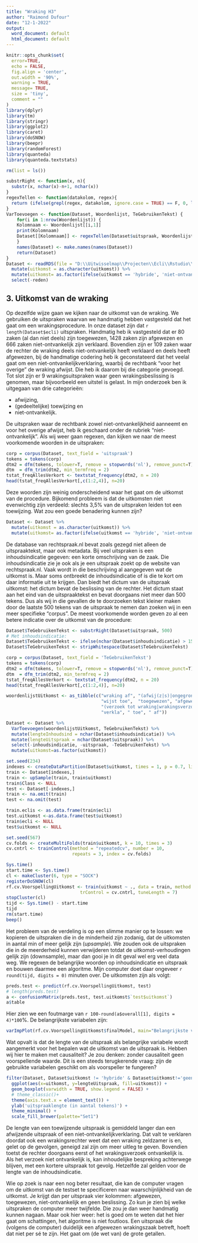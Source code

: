 ---
title: "Wraking H3"
author: "Raimond Dufour"
date: "12-1-2022"
output:
  word_document: default
  html_document: default
---
```{r setup, echo = FALSE, include=FALSE, tidy=TRUE}
knitr::opts_chunk$set(
  error=TRUE, 
  echo = FALSE, 
  fig.align = 'center', 
  out.width = '90%', 
  warning = TRUE, 
  message= TRUE, 
  size = 'tiny', 
  comment = ""
)
library(dplyr)
library(tm)
library(stringr)
library(ggplot2)
library(caret)
library(doSNOW)
library(beepr)
library(randomForest)
library(quanteda)
library(quanteda.textstats)

rm(list = ls())

substrRight <- function(x, n){
  substr(x, nchar(x)-n+1, nchar(x))
}
regexTellen <- function(datakolom, regex){
  return (ifelse(grepl(regex, datakolom, ignore.case = TRUE) == F, 0, lengths(gregexpr(regex, datakolom, ignore.case = TRUE))) )
}
VarToevoegen <- function(Dataset, Woordenlijst, TeGebruikenTekst) {
    for(i in 1:nrow(Woordenlijst)) {
    Kolomnaam <- Woordenlijst[[i,1]]
    print(Kolomnaam)
    Dataset[[Kolomnaam]] <- regexTellen(Dataset$uitspraak, Woordenlijst[[i, 1]])
    }
    names(Dataset) <- make.names(names(Dataset))
    return(Dataset)
}
Dataset <- readRDS(file = "D:\\Uitwisselmap\\Projecten\\Ecli\\Rstudio\\Wrakingszaken.rds") %>% 
  mutate(uitkomst = as.character(uitkomst)) %>% 
  mutate(uitkomst= as.factor(ifelse(uitkomst == 'hybride', 'niet-ontvankelijk', uitkomst))) %>% 
  select(-reden)

```

## 3. Uitkomst van de wraking

Op dezelfde wijze gaan we kijken naar de uitkomst van de wraking. We gebruiken de uitspraken waarvan we handmatig hebben vastgesteld dat het gaat om een wrakingsprocedure. In onze dataset zijn dat `r length(Dataset$ecli)` uitspraken. Handmatig heb ik vastgesteld dat er  80 zaken (al dan niet deels) zijn toegewezen, 1428 zaken zijn afgewezen en 666 zaken niet-ontvankelijk zijn verklaard. Bovendien zijn er 109 zaken waar de rechter de wraking deels niet-ontvankelijk heeft verklaard en deels heeft afgewezen, bij de handmatige codering heb ik geconstateerd dat het veelal gaat om een niet-ontvankelijkverklaring, waarbij de rechtbank "voor het overige" de wraking afwijst. Die heb ik daarom bij die categorie gevoegd. Tot slot zijn er 9 wrakingsuitspraken waar geen wrakingsbeslissing is genomen, maar bijvoorbeeld een uitstel is gelast. In mijn onderzoek ben ik uitgegaan van drie categorieën:

* afwijzing, 
* (gedeeltelijke) toewijzing en 
* niet-ontvankelijk. 

De uitspraken waar de rechtbank zowel niet-ontvankelijkheid aanneemt en voor het overige afwijst, heb ik geschaard onder de rubriek "niet-ontvankelijk". Als wij weer gaan regexen, dan kijken we naar de meest voorkomende woorden in de uitspraken:

```{r FrequenteWoorden, echo=FALSE, warning=FALSE}
corp = corpus(Dataset, text_field = 'uitspraak')
tokens = tokens(corp)
dtm2 = dfm(tokens, tolower=T, remove = stopwords('nl'), remove_punct=T)
dtm  = dfm_trim(dtm2, min_termfreq = 2)
tstat_freqAllesVerkort <- textstat_frequency(dtm2, n = 20)
head(tstat_freqAllesVerkort[,c(1:2,4)], n=20)

```

Deze woorden zijn weinig onderscheidend waar het gaat om de uitkomst van de procedure. Bijkomend probleem is dat de uitkomsten niet evenwichtig zijn verdeeld: slechts 3,5% van de uitspraken leiden tot een toewijzing. Wat zou een goede benadering kunnen zijn?

```{r uitkomsten, echo=FALSE}
Dataset <- Dataset %>% 
  mutate(uitkomst = as.character(uitkomst)) %>% 
  mutate(uitkomst= as.factor(ifelse(uitkomst == 'hybride', 'niet-ontvankelijk', uitkomst)))

```

De database van rechtspraak.nl bevat zoals gezegd niet alleen de uitspraaktekst, maar ook metadata. Bij veel uitspraken is een inhoudsindicatie gegeven: een korte omschrijving van de zaak. Die inhoudsindicatie zie je ook als je een uitspraak zoekt op de website van rechtspraak.nl. Vaak wordt in die beschrijving al aangegeven wat de uitkomst is. Maar soms ontbreekt de inhoudsindicatie of is die te kort om daar informatie uit te krijgen. Dan biedt het dictum van de uitspraak uitkomst: het dictum bevat de beslissing van de rechter. Het dictum staat aan het eind van de uitspraaktekst en bevat doorgaans niet meer dan 500 tekens. Dus als wij in die gevallen de te doorzoeken tekst kleiner maken door de laatste 500 tekens van de uitspraak te nemen dan zoeken wij in een meer specifieke "corpus". De meest voorkomende worden geven zo al een betere indicatie over de uitkomst van de procedure:
```{r uitkomstBepalenPreprocess, include=FALSE, cache=TRUE}
Dataset$TeGebruikenTekst <- substrRight(Dataset$uitspraak, 500)
# Met inhoudsindicatie:
Dataset$TeGebruikenTekst <- ifelse(nchar(Dataset$inhoudsindicatie) > 15, Dataset$inhoudsindicatie, Dataset$TeGebruikenTekst)
Dataset$TeGebruikenTekst <- stripWhitespace(Dataset$TeGebruikenTekst)
```


```{r FrequenteWoorden2, echo=FALSE, warning=FALSE}
corp = corpus(Dataset, text_field = 'TeGebruikenTekst')
tokens = tokens(corp)
dtm2 = dfm(tokens, tolower=T, remove = stopwords('nl'), remove_punct=T)
dtm  = dfm_trim(dtm2, min_termfreq = 2)
tstat_freqAllesVerkort <- textstat_frequency(dtm2, n = 20)
head(tstat_freqAllesVerkort[,c(1:2,4)], n=20)

```
```{r echo=FALSE, include=FALSE}
woordenlijstUitkomst <- as_tibble(c("wraking af", "(afwij(z|s)|ongegrond)", "wraking toe", "hof", "behandeling", "(niet( |-)ontv|buiten behand)",
                                    "wijst toe",  "toegewezen", "afgewezen","toewij(s|z)", "toe deze", "wijst af", 
                                    "(verzoek tot wraking|wrakingsverzoek) af", "(verzoek tot wraking|wrakingsverzoek) toe", "(oneigenlijk|misbruik)",
                                    "verkla", " toe", " af"))

Dataset <- Dataset %>% 
  VarToevoegen(woordenlijstUitkomst, TeGebruikenTekst) %>% 
  mutate(lengteInhoudsind = nchar(Dataset$inhoudsindicatie)) %>% 
  mutate(lengteUitspraak = nchar(Dataset$uitspraak)) %>% 
  select(-inhoudsindicatie, -uitspraak, -TeGebruikenTekst) %>% 
  mutate(uitkomst=as.factor(uitkomst))

```

```{r uitkomstBepalenAlgoritme, include=FALSE, cache=TRUE}
set.seed(234)
indexes <- createDataPartition(Dataset$uitkomst, times = 1, p = 0.7, list = FALSE)
train <- Dataset[indexes,]
train <- upSample(train, train$uitkomst)
train$Class <- NULL
test <- Dataset[-indexes,]
train <- na.omit(train)
test <- na.omit(test)

train.eclis <- as.data.frame(train$ecli)
test.uitkomst <-as.data.frame(test$uitkomst) 
train$ecli <- NULL
test$uitkomst <- NULL

set.seed(567)
cv.folds <- createMultiFolds(train$uitkomst, k = 10, times = 3)
cv.cntrl <- trainControl(method = "repeatedcv", number = 10,
                         repeats = 3, index = cv.folds)

Sys.time()
start.time <- Sys.time()
cl <- makeCluster(6, type = "SOCK")
registerDoSNOW(cl)
rf.cv.VoorspellingUitkomst <- train(uitkomst ~ ., data = train, method = "rf", 
                            trControl = cv.cntrl, tuneLength = 7)
stopCluster(cl)
tijd <- Sys.time() - start.time
tijd
rm(start.time)
beep()
```

Het probleem van de verdeling is op een slimme manier op te lossen: we kopieren de uitspraken die in de minderheid zijn zodanig, dat de uitkomsten in aantal min of meer gelijk zijn (*upsample*). We zouden ook de uitspraken die in de meerderheid kunnen verwijderen totdat de uitkomst-verhoudingen gelijk zijn (downsample), maar dan gooi je in dit geval wel erg veel data weg. We regexen de belangrijke woorden op inhoudsindicatie en uitspraak en bouwen daarmee een algoritme. Mijn computer doet daar ongeveer `r round(tijd, digits = 0)` minuten over. De uitkomsten zijn als volgt: 

```{r fig.width=6, fig.height=5, fig.align='center', echo=FALSE}
preds.test <- predict(rf.cv.VoorspellingUitkomst, test)
# length(preds.test)
a <- confusionMatrix(preds.test, test.uitkomst$`test$uitkomst`)
a$table
```

Hier zien we een foutmarge van `r 100-round(a$overall[1], digits = 4)*100`%. De belangrijkste variabelen zijn: 

```{r fig.width=6, fig.height=5, fig.align='center', echo=FALSE}
varImpPlot(rf.cv.VoorspellingUitkomst$finalModel, main="Belangrijkste variabelen")
```

Wat opvalt is dat de lengte van de uitspraak als belangrijke variabele wordt aangemerkt voor het bepalen wat de uitkomst van de uitspraak is. Hebben wij hier te maken met causaliteit? Je zou denken: zonder causaliteit geen voorspellende waarde. Dit is een steeds terugkerende vraag: zijn de gebruikte variabelen geschikt om als voorspeller te fungeren? 

```{r fig.align='center', echo=FALSE, warning = FALSE}

filter(Dataset, Dataset$uitkomst != 'hybride' & Dataset$uitkomst!='geen wrakingsbeslissing') %>% 
  ggplot(aes(x=uitkomst, y=lengteUitspraak, fill=uitkomst)) + 
  geom_boxplot(varwidth = TRUE, show.legend = FALSE) + 
  # theme_classic()+
  theme(axis.text.x = element_text()) +
  ylab('uitspraaklengte (in aantal tekens)') +
  theme_minimal() +
  scale_fill_brewer(palette="Set1")
```

De lengte van een toewijzende uitspraak is gemiddeld langer dan een afwijzende uitspraak of een niet-ontvankelijkverklaring. Dat valt te verklaren doordat ook een wrakingsrechter weet dat een wraking zeldzamer is en, gelet op de gevolgen, geneigd zal zijn om meer uitleg te geven. Bovendien toetst de rechter doorgaans eerst of het wrakingsverzoek ontvankelijk is. Als het verzoek niet ontvankelijk is, kan inhoudelijke bespreking achterwege blijven, met een kortere uitspraak tot gevolg. Hetzelfde zal gelden voor de lengte van de inhoudsindicatie. 

Wie op zoek is naar een nog beter resultaat, die kan de computer vragen om de uitkomst van de testset te specificeren naar waarschijnlijkheid van de uitkomst. Je krijgt dan per uitspraak vier kolommen: afgewezen, toegewezen, niet-ontvankelijk en geen beslissing. Zo kun je zien bij welke uitspraken de computer meer twijfelde. Die zou je dan weer handmatig kunnen nagaan. Maar ook hier weer: het is goed om te weten dat het hier gaat om schattingen, het algoritme is niet foutloos. Een uitspraak die (volgens de computer) duidelijk een afgewezen wrakingszaak betreft, hoeft dat niet per sé te zijn. Het gaat om (de wet van) de grote getallen. 




